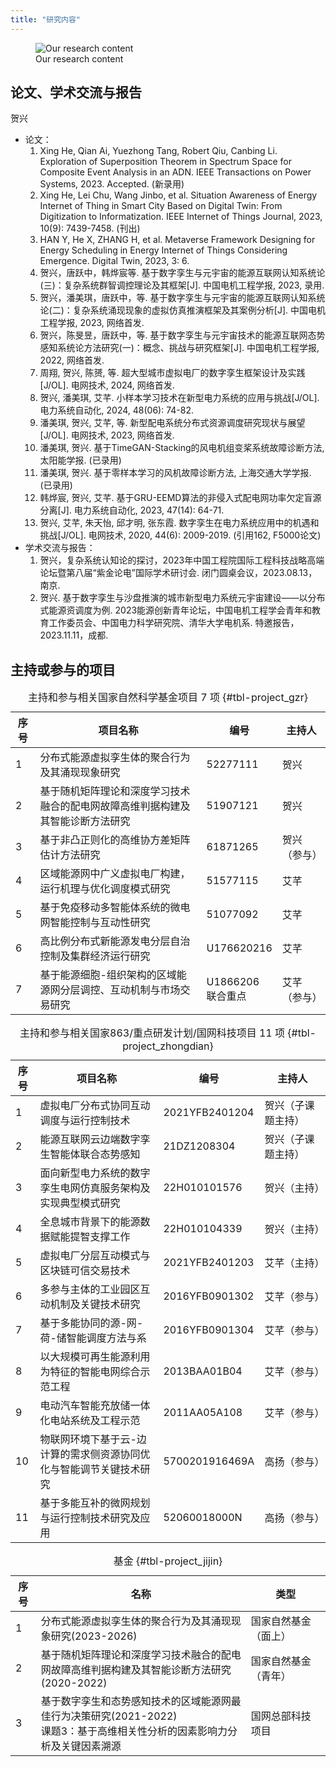 ```yaml
---
title: "研究内容"
---
```


![Our research content](images/research_content.png)

## 论文、学术交流与报告
贺兴

* 论文：
    1. Xing He, Qian Ai, Yuezhong Tang, Robert Qiu, Canbing Li. Exploration of Superposition Theorem in Spectrum Space for Composite Event Analysis in an ADN. IEEE Transactions on Power Systems, 2023. Accepted. (新录用)
    2. Xing He, Lei Chu, Wang Jinbo, et al. Situation Awareness of Energy Internet of Thing in Smart City Based on Digital Twin: From Digitization to Informatization. IEEE Internet of Things Journal, 2023, 10(9): 7439-7458. (刊出)
    3. HAN Y, He X, ZHANG H, et al. Metaverse Framework Designing for Energy Scheduling in Energy Internet of Things Considering Emergence. Digital Twin, 2023, 3: 6.
    4. 贺兴，唐跃中，韩烨宸等. 基于数字孪生与元宇宙的能源互联网认知系统论(三)：复杂系统群智调控理论及其框架[J]. 中国电机工程学报, 2023, 录用.
    5. 贺兴，潘美琪，唐跃中，等. 基于数字孪生与元宇宙的能源互联网认知系统论(二)：复杂系统涌现现象的虚拟仿真推演框架及其案例分析[J]. 中国电机工程学报, 2023, 网络首发.
    6. 贺兴，陈旻昱，唐跃中，等. 基于数字孪生与元宇宙技术的能源互联网态势感知系统论方法研究(一)：概念、挑战与研究框架[J]. 中国电机工程学报, 2022, 网络首发.
    7. 周翔, 贺兴, 陈赟, 等. 超大型城市虚拟电厂的数字孪生框架设计及实践 [J/OL]. 电网技术, 2024, 网络首发.
    8. 贺兴, 潘美琪, 艾芊. 小样本学习技术在新型电力系统的应用与挑战[J/OL]. 电力系统自动化, 2024, 48(06): 74-82.
    9. 潘美琪, 贺兴, 艾芊, 等. 新型配电系统分布式资源调度研究现状与展望[J/OL]. 电网技术, 2023, 网络首发.
    10. 潘美琪, 贺兴. 基于TimeGAN-Stacking的风电机组变桨系统故障诊断方法, 太阳能学报. (已录用)
    11. 潘美琪, 贺兴. 基于零样本学习的风机故障诊断方法, 上海交通大学学报. (已录用)
    12. 韩烨宸, 贺兴, 艾芊. 基于GRU-EEMD算法的非侵入式配电网功率欠定盲源分离[J]. 电力系统自动化, 2023, 47(14): 64-71.
    13. 贺兴, 艾芊, 朱天怡, 邱才明, 张东霞. 数字孪生在电力系统应用中的机遇和挑战[J/OL]. 电网技术, 2020, 44(6): 2009-2019. (引用162, F5000论文)
* 学术交流与报告：
    1. 贺兴，复杂系统认知论的探讨，2023年中国工程院国际工程科技战略高端论坛暨第八届“紫金论电”国际学术研讨会. 闭门圆桌会议，2023.08.13，南京.
    2. 贺兴. 基于数字孪生与沙盘推演的城市新型电力系统元宇宙建设——以分布式能源资调度为例. 2023能源创新青年论坛，中国电机工程学会青年和教育工作委员会、中国电力科学研究院、清华大学电机系. 特邀报告，2023.11.11，成都.

## 主持或参与的项目
| 序号 | 项目名称 | 编号 | 主持人 |
|-|-------|--|--|
| 1 | 分布式能源虚拟孪生体的聚合行为及其涌现现象研究 | 52277111 | 贺兴 | 
| 2 | 基于随机矩阵理论和深度学习技术融合的配电网故障高维判据构建及其智能诊断方法研究 | 51907121 | 贺兴 |
| 3 | 基于非凸正则化的高维协方差矩阵估计方法研究 | 61871265 | 贺兴（参与） |
| 4 | 区域能源网中广义虚拟电厂构建，运行机理与优化调度模式研究 | 51577115 | 艾芊 |
| 5 | 基于免疫移动多智能体系统的微电网智能控制与互动性研究 | 51077092 | 艾芊 |
| 6 | 高比例分布式新能源发电分层自治控制及集群经济运行研究  | U176620216 | 艾芊 |
| 7 | 基于能源细胞-组织架构的区域能源网分层调控、互动机制与市场交易研究 | U1866206<br/>联合重点 | 艾芊（参与） |
: 主持和参与相关国家自然科学基金项目 7 项 {#tbl-project_gzr}

| 序号 | 项目名称 | 编号 | 主持人 |
|-|------|--|---|
| 1 | 虚拟电厂分布式协同互动调度与运行控制技术 | 2021YFB2401204 | 贺兴（子课题主持） |
| 2 | 能源互联网云边端数字孪生智能体联合态势感知 | 21DZ1208304 | 贺兴（子课题主持） |
| 3 | 面向新型电力系统的数字孪生电网仿真服务架构及实现典型模式研究 | 22H010101576 | 	贺兴（主持） |
| 4 | 全息城市背景下的能源数据赋能提智支撑工作 | 22H010104339 | 贺兴（主持） |
| 5 | 虚拟电厂分层互动模式与区块链可信交易技术 | 2021YFB2401203 | 艾芊（主持） |
| 6 | 多参与主体的工业园区互动机制及关键技术研究 | 2016YFB0901302 | 艾芊（参与） |
| 7 | 基于多能协同的源-网-荷-储智能调度方法与系 | 2016YFB0901304 | 艾芊（参与） |
| 8 | 以大规模可再生能源利用为特征的智能电网综合示范工程 | 2013BAA01B04 | 艾芊（参与） |
| 9 | 电动汽车智能充放储一体化电站系统及工程示范 | 2011AA05A108 | 艾芊（参与） |
| 10 | 物联网环境下基于云-边计算的需求侧资源协同优化与智能调节关键技术研究 | 5700201916469A | 高扬（参与） |
| 11 | 基于多能互补的微网规划与运行控制技术研究及应用 | 52060018000N | 高扬（参与） |
: 主持和参与相关国家863/重点研发计划/国网科技项目 11 项 {#tbl-project_zhongdian}

| 序号 | 名称 | 类型 |
|-|--------|---|
| 1 | 分布式能源虚拟孪生体的聚合行为及其涌现现象研究(2023-2026) | 国家自然基金（面上） |
| 2 | 基于随机矩阵理论和深度学习技术融合的配电网故障高维判据构建及其智能诊断方法研究(2020-2022) | 国家自然基金（青年） |
| 3 | 基于数字孪生和态势感知技术的区域能源网最佳行为决策研究(2021-2022)<br/>课题3：基于高维相关性分析的因素影响力分析及关键因素溯源 | 国网总部科技项目 |
: 基金 {#tbl-project_jijin}
